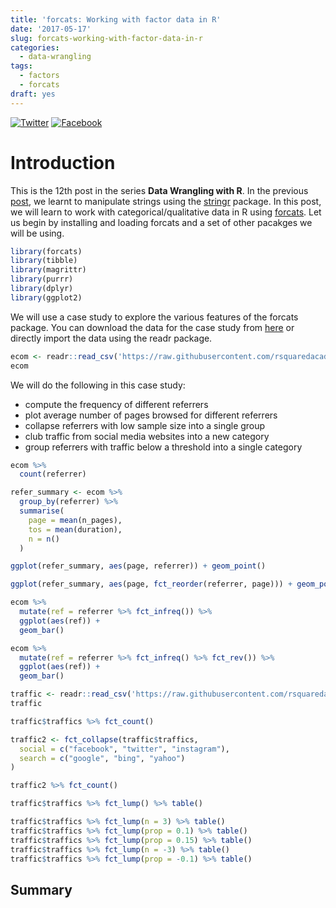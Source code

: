 ```yaml
---
title: 'forcats: Working with factor data in R'
date: '2017-05-17'
slug: forcats-working-with-factor-data-in-r
categories:
  - data-wrangling
tags:
  - factors
  - forcats
draft: yes
---
```


[![Twitter](http://i.imgur.com/tXSoThF.png)](https://twitter.com/login?redirect_after_login=%2Fhome%3Fstatus)
[![Facebook](http://i.imgur.com/P3YfQoD.png)](https://www.facebook.com/sharer/sharer.php?u=)

# Introduction

This is the 12th post in the series **Data Wrangling with R**. In the previous [post](https://rsquaredacademy.github.io/blog/post/working-with-strings-in-r-using-stringr/), we learnt to manipulate strings using the [stringr](http://stringr.tidyverse.org) package. In this post, we will learn to work with categorical/qualitative data in R using [forcats](http://forcats.tidyverse.org). Let us begin by installing and loading forcats and a set of other pacakges we will be using.


```r
library(forcats)
library(tibble)
library(magrittr)
library(purrr)
library(dplyr)
library(ggplot2)
```

We will use a case study to explore the various features of the forcats package. You can download the data for the case study from [here](https://raw.githubusercontent.com/rsquaredacademy/datasets/master/web.csv) or directly import the data using the readr package. 

```r
ecom <- readr::read_csv('https://raw.githubusercontent.com/rsquaredacademy/datasets/master/web.csv')
ecom
```

We will do the following in this case study:

- compute the frequency of different referrers
- plot average number of pages browsed for different referrers
- collapse referrers with low sample size into a single group
- club traffic from social media websites into a new category
- group referrers with traffic below a threshold into a single category

```r
ecom %>%
  count(referrer)
```

```r
refer_summary <- ecom %>%
  group_by(referrer) %>%
  summarise(
    page = mean(n_pages),
    tos = mean(duration),
    n = n()
  )

ggplot(refer_summary, aes(page, referrer)) + geom_point()

ggplot(refer_summary, aes(page, fct_reorder(referrer, page))) + geom_point()
```

```r
ecom %>%
  mutate(ref = referrer %>% fct_infreq()) %>%
  ggplot(aes(ref)) +
  geom_bar()
```

```r
ecom %>%
  mutate(ref = referrer %>% fct_infreq() %>% fct_rev()) %>%
  ggplot(aes(ref)) +
  geom_bar()
```

```r
traffic <- readr::read_csv('https://raw.githubusercontent.com/rsquaredacademy/datasets/master/web_traffic.csv')
traffic
```


```r
traffic$traffics %>% fct_count()
```

```r
traffic2 <- fct_collapse(traffic$traffics,
  social = c("facebook", "twitter", "instagram"),
  search = c("google", "bing", "yahoo")
)

traffic2 %>% fct_count() 
```

```r
traffic$traffics %>% fct_lump() %>% table()
```

```r
traffic$traffics %>% fct_lump(n = 3) %>% table()
traffic$traffics %>% fct_lump(prop = 0.1) %>% table()
traffic$traffics %>% fct_lump(prop = 0.15) %>% table()
traffic$traffics %>% fct_lump(n = -3) %>% table()
traffic$traffics %>% fct_lump(prop = -0.1) %>% table()
```

## Summary